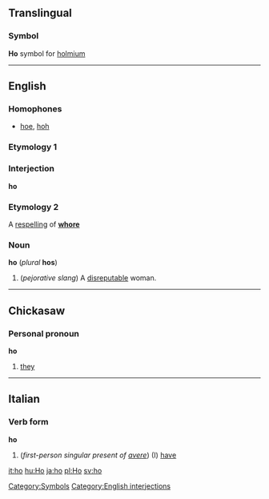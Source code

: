 ==Translingual==
===Symbol===
'''Ho'''
{{Chemistry}} symbol for [[holmium]]
[[Category:Symbols]]
----

==English==
===Homophones===
*[[hoe]], [[hoh]]

===Etymology 1===
===Interjection===
'''ho'''

===Etymology 2===
A [[respelling]] of '''[[whore]]'''

===Noun===
'''ho''' (''plural'' '''hos''')

#(''pejorative slang'') A [[disreputable]] woman.
----

==Chickasaw==
===Personal pronoun===
'''ho'''

# [[they]]
----

==Italian==
===Verb form===
'''ho''' 

# (''first-person singular present of [[avere]]'') (I) [[have]]

[[Category:English interjections]]

[[it:ho]]
[[hu:Ho]]
[[ja:ho]]
[[pl:Ho]]
[[sv:ho]]